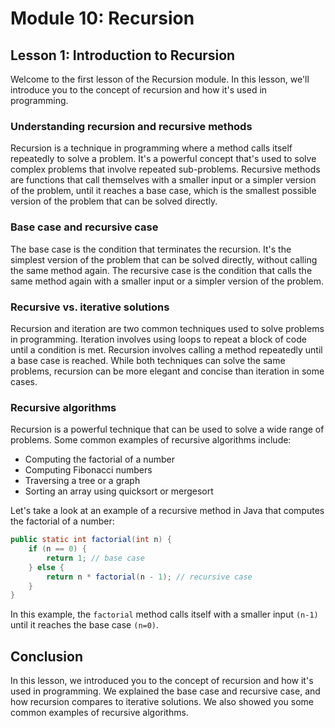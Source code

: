 # Module 10: Recursion

## Lesson 1: Introduction to Recursion

Welcome to the first lesson of the Recursion module. In this lesson, we'll introduce you to the concept of recursion and how it's used in programming.

### Understanding recursion and recursive methods

Recursion is a technique in programming where a method calls itself repeatedly to solve a problem. It's a powerful concept that's used to solve complex problems that involve repeated sub-problems. Recursive methods are functions that call themselves with a smaller input or a simpler version of the problem, until it reaches a base case, which is the smallest possible version of the problem that can be solved directly.

### Base case and recursive case

The base case is the condition that terminates the recursion. It's the simplest version of the problem that can be solved directly, without calling the same method again. The recursive case is the condition that calls the same method again with a smaller input or a simpler version of the problem.

### Recursive vs. iterative solutions

Recursion and iteration are two common techniques used to solve problems in programming. Iteration involves using loops to repeat a block of code until a condition is met. Recursion involves calling a method repeatedly until a base case is reached. While both techniques can solve the same problems, recursion can be more elegant and concise than iteration in some cases.

### Recursive algorithms

Recursion is a powerful technique that can be used to solve a wide range of problems. Some common examples of recursive algorithms include:

- Computing the factorial of a number
- Computing Fibonacci numbers
- Traversing a tree or a graph
- Sorting an array using quicksort or mergesort

Let's take a look at an example of a recursive method in Java that computes the factorial of a number:

```java
public static int factorial(int n) {
    if (n == 0) {
        return 1; // base case
    } else {
        return n * factorial(n - 1); // recursive case
    }
}
```

In this example, the `factorial` method calls itself with a smaller input `(n-1)` until it reaches the base case `(n=0)`.

## Conclusion

In this lesson, we introduced you to the concept of recursion and how it's used in programming. We explained the base case and recursive case, and how recursion compares to iterative solutions. We also showed you some common examples of recursive algorithms.
